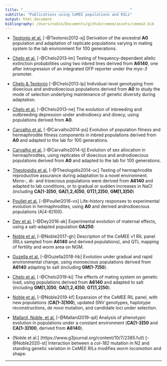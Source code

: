 ```yaml
---
title: "________________________________________________"
subtitle: "Publications using CeMEE populations and RILs"
output: html_document
bibliography: /Users/noble/Documents/github/cemee/assets/cemee2.bib
---
```




* [Teotonio et al.](https://journals.plos.org/plosone/article?id=10.1371/journal.pone.0035811) [-@Teotonio2012-xj] 
Derivation of the ancestral **A0** population and adaptation of replicate populations varying in mating system to the lab environment for 100 generations. 

* [Chelo et al.](https://www.nature.com/articles/ncomms3417?origin=ppub) [-@Chelo2013-lm] 
Testing of frequency-dependent allelic extinction probabilities using two inbred lines derived from **A6140**, one after introgression of an integrated GFP reporter under the *myo-3* promoter.

* [Chelo & Teotonio](https://onlinelibrary.wiley.com/doi/full/10.1111/j.1558-5646.2012.01744.x) [-@Chelo2013-lp] Individual-level genotyping from dioecious and androdioecious populations derived from **A0** to study the mode of selection underlying maintenance of genetic diversity during adaptation.

* [Chelo et al.](https://www.nature.com/articles/hdy2013100) [-@Chelo2013-ne] 
The evolution of inbreeding and outbreeding depression under androdioecy and dioecy, using populations derived from **A0**.

* [Carvalho et al.](https://bmcevolbiol.biomedcentral.com/articles/10.1186/1471-2148-14-116) [-@Carvalho2014-ps]
Evolution of population fitness and hermaphrodite fitness components in inbred populations derived from **A0** and adapted to the lab for 100 generations. 

* [Carvalho et al.](https://bmcevolbiol.biomedcentral.com/articles/10.1186/1471-2148-14-117) [-@Carvalho2014-tj]
Evolution of sex allocation in hermaphrodites, using replicates of dioecious and androdioecious populations derived from **A0** and adapted to the lab for 100 generations. 

* [Theologidis et al.](https://bmcbiol.biomedcentral.com/articles/10.1186/s12915-014-0093-1) [-@Theologidis2014-oc] 
Testing of hermaphrodite reproductive assurance during adaptation to a novel environment. Mono-, di- and trioecious populations were derived from **A6140** and adapted to lab conditions, or to gradual or sudden increases in NaCl (including **CA[1-3]50**, **GA[1,2,4]50**, **GT[1,2]50**, **GM[1,3]50**)

* [Poullet et al.](http://onlinelibrary.wiley.com/doi/abs/10.1111/evo.13032) [-@Poullet2016-vx] 
Life-history responses to experimental evolution in hermaphrodites, using **A0** and derived androdioecious populations (A[4-6]100). 

* [Dey et al.](https://journals.plos.org/plosbiology/article?id=10.1371/journal.pbio.1002388) [-@Dey2016-ak] Experimental evolution of maternal effects, using a salt-adapted population **GA250**.

* [Noble et al.](http://www.genetics.org/content/207/4/1663) [-@Noble2017-gh] 
Description of the CeMEE v1 RIL panel (RILs sampled from **A6140** and derived populations), and QTL mapping of fertility and worm area on NGM. 

* [Guzella et al.](https://journals.plos.org/plosgenetics/article?id=10.1371/journal.pgen.1007731) [-@Guzella2018-hb] 
Evolution under gradual and rapid environmental change, using monoecious populations derived from **A6140** adapting to salt (including **GM[1-7]50**).

* [Chelo et al.](https://www.g3journal.org/content/9/9/2811) [-@Chelo2019-ki] 
The effects of mating system on genetic load, using populations derived from **A6140** and adapted to salt (including **GM[1,3]50**, **GA[1,2,4]50**, **GT[1,2]50**).

* [Noble et al.](https://www.biorxiv.org/content/10.1101/589432v1) [-@Noble2019-kf] 
Expansion of the CeMEE RIL panel, with new populations (**CA[1-3]100**), updated SNV genotypes, haplotype reconstructions, *de novo* mutation, and candidate loci under selection. 

* [Mallard, Noble, et al.](https://www.biorxiv.org/content/10.1101/778282v1.full) [-@Mallard2019-qd] 
Analysis of phenotypic evolution in populations under a constant environment (**CA[1-3]50** and **CA[1-3]100**, derived from **A6140**).

* [Noble et al.] (https://www.g3journal.org/content/10/7/2385.full) [-@Noble2020-st] Interaction between a *col-182* mutation in N2 and standing genetic variation in CeMEE RILs modifies worm locomotion and shape.

***

